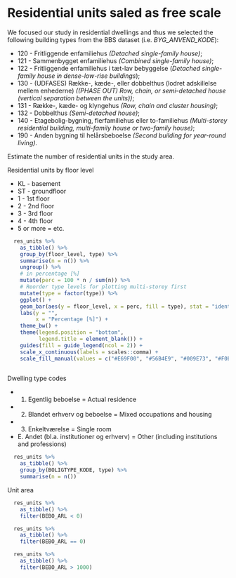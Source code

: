 # Residential units saled as free scale

We focused our study in residential dwellings and thus we selected the following building types from the BBS dataset (i.e. *BYG_ANVEND_KODE*):

-   120 - Fritliggende enfamiliehus *(Detached single-family house)*;
-   121 - Sammenbygget enfamiliehus *(Combined single-family house)*;
-   122 - Fritliggende enfamiliehus i tæt-lav bebyggelse (*Detached single-family house in dense-low-rise buildings*);
-   130 - (UDFASES) Række-, kæde-, eller dobbelthus (lodret adskillelse mellem enhederne) *((PHASE OUT) Row, chain, or semi-detached house (vertical separation between the units))*;
-   131 - Række-, kæde- og klyngehus *(Row, chain and cluster housing)*;
-   132 - Dobbelthus *(Semi-detached house)*;
-   140 - Etagebolig-bygning, flerfamiliehus eller to-familiehus *(Multi-storey residential building, multi-family house or two-family house)*;
-   190 - Anden bygning til helårsbeboelse *(Second building for year-round living)*.

Estimate the number of residential units in the study area.

Residential units by floor level

- KL - basement
- ST - groundfloor
- 1  - 1st floor
- 2  - 2nd floor
- 3  - 3rd floor
- 4  - 4th floor
- 5 or more = etc.

```r

  res_units %>% 
    as_tibble() %>%
    group_by(floor_level, type) %>% 
    summarise(n = n()) %>%
    ungroup() %>% 
    # in percentage [%]   
    mutate(perc = 100 * n / sum(n)) %>% 
    # Reorder type levels for plotting multi-storey first
    mutate(type = factor(type)) %>%
    ggplot() +
    geom_bar(aes(y = floor_level, x = perc, fill = type), stat = "identity") +
    labs(y = "", 
         x = "Percentage [%]") +
    theme_bw() +
    theme(legend.position = "bottom",
          legend.title = element_blank()) +
    guides(fill = guide_legend(ncol = 2)) +
    scale_x_continuous(labels = scales::comma) +
    scale_fill_manual(values = c("#E69F00", "#56B4E9", "#009E73", "#F0E442", "#0072B2", "#D55E00", "#CC79A7"))
  
```

Dwelling type codes

- 1. Egentlig beboelse                       = Actual residence
- 2. Blandet erhverv og beboelse             = Mixed occupations and housing
- 3. Enkeltværelse                           = Single room
- E. Andet (bl.a. institutioner og erhverv)  = Other (including institutions and professions)

```r

  res_units %>%
    as_tibble() %>%
    group_by(BOLIGTYPE_KODE, type) %>%
    summarise(n = n())

```

Unit area

```r

  res_units %>%
    as_tibble() %>%
    filter(BEBO_ARL < 0)

```

```r

  res_units %>%
    as_tibble() %>%
    filter(BEBO_ARL == 0)

```

```r

  res_units %>%
    as_tibble() %>%
    filter(BEBO_ARL > 1000) 

```
